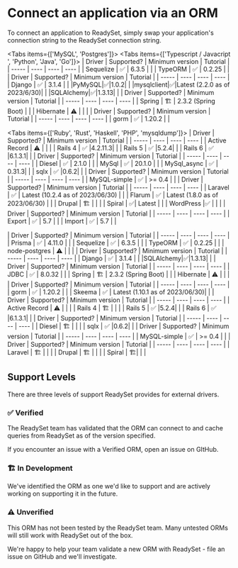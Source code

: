
# Connect an application via an ORM
To connect an application to ReadySet, simply swap your application's connection string to the ReadySet connection string.

<Tabs items={['MySQL', 'Postgres']}>
<Tab>
<Tabs items={['Typescript / Javacript ', 'Python', 'Java', 'Go']}>
<Tab>
| Driver   | Supported? | Minimum version | Tutorial | 
| ----- | ---- | ---- | ---- |
| Sequelize | ✅ |  6.3.5 | |
| TypeORM | ✅ | 0.2.25 | |
</Tab>
<Tab>
| Driver   | Supported? | Minimum version | Tutorial | 
| ----- | ---- | ---- | ---- |
| Django  | ✅ | 3.1.4 | |
|PyMySQL|✅|1.0.2| |
|mysqlclient|✅|Latest (2.2.0 as of 2023/6/30)| |
|SQLAlchemy|✅|1.3.13| |
</Tab>
<Tab>
| Driver   | Supported? | Minimum version | Tutorial | 
| ----- | ---- | ---- | ---- |
| Spring | 🏗️ | 2.3.2 (Spring Boot) | |
| Hibernate  |  ⚠️   |   | |
</Tab>
<Tab>
| Driver   | Supported? | Minimum version | Tutorial | 
| ----- | ---- | ---- | ---- |
| gorm  |  ✅ | 1.20.2 | |
</Tab>
</Tabs>

<Tabs items={['Ruby', 'Rust', 'Haskell', 'PHP', 'mysqldump']}>
<Tab>
| Driver   | Supported? | Minimum version | Tutorial | 
| ----- | ---- | ---- | ---- |
| Active Record |  ⚠️  |    | |
| Rails 4 | ✅ |4.2.11.3| |
| Rails 5 | ✅ |5.2.4| |
| Rails 6 | ✅ |6.1.3.1| |
</Tab>
<Tab>
| Driver   | Supported? | Minimum version | Tutorial | 
| ----- | ---- | ---- | ---- |
| Diesel |  ✅   | 2.1.0 | |
| MySql | ✅ | 20.1.0  | |
| MySql_async | ✅ | 0.31.3| |
| sqlx | ✅ |0.6.2| |
</Tab>
<Tab>
| Driver   | Supported? | Minimum version | Tutorial | 
| ----- | ---- | ---- | ---- |
| MySQL-simple |  ✅  | >= 0.4 | |
</Tab>
<Tab>
| Driver   | Supported? | Minimum version | Tutorial | 
| ----- | ---- | ---- | ---- |
| Laravel |  ✅  | Latest (10.2.4 as of 2023/06/30) | |
| Flarum |  ✅  | Latest (1.8.0 as of 2023/06/30) | |
| Drupal |  🏗️  | | |
| Spiral | ✅| Latest | |
| WordPress |✅ | | |
</Tab>
<Tab>
| Driver   | Supported? | Minimum version | Tutorial | 
| ----- | ---- | ---- | ---- |
| Export | ✅ |   5.7 | |
| Import | ✅ |   5.7 | |
</Tab>
</Tabs>
</Tab>

<Tab>
<Tabs items={['Typescript / Javacript ', 'Python', 'Java', 'Go']}>
<Tab>
| Driver   | Supported? | Minimum version | Tutorial | 
| ----- | ---- | ---- | ---- |
| Prisma  | ✅ |   4.11.0 | |
| Sequelize | ✅ |  6.3.5 | |
| TypeORM | ✅ | 0.2.25 | |
| node-postgres | ⚠️ | | |
</Tab>
<Tab>
| Driver   | Supported? | Minimum version | Tutorial | 
| ----- | ---- | ---- | ---- |
| Django  | ✅ | 3.1.4 | |
|SQLAlchemy|✅|1.3.13| |
</Tab>
<Tab>
| Driver   | Supported? | Minimum version | Tutorial | 
| ----- | ---- | ---- | ---- |
| JDBC  |  ✅  |  8.0.32  | |
| Spring | 🏗️ | 2.3.2 (Spring Boot) | |
| Hibernate  |  ⚠️   |   | |
</Tab>
<Tab>
| Driver   | Supported? | Minimum version | Tutorial | 
| ----- | ---- | ---- | ---- |
| gorm  |  ✅ | 1.20.2 | |
| Skeema | ✅ | Latest (1.10.1 as of 2023/06/30)| |
</Tab>
</Tabs>
<Tabs items={['Ruby', 'Rust', 'Haskell', 'PHP']}>
<Tab>
| Driver   | Supported? | Minimum version | Tutorial | 
| ----- | ---- | ---- | ---- |
| Active Record |  ⚠️  |    | |
| Rails 4 | 🏗️ | | |
| Rails 5 | ✅ |5.2.4| |
| Rails 6 | ✅ |6.1.3.1| |
</Tab>
<Tab>
| Driver   | Supported? | Minimum version | Tutorial | 
| ----- | ---- | ---- | ---- |
| Diesel |  🏗️   |  | |
| sqlx | ✅ |0.6.2| |
</Tab>
<Tab>
| Driver   | Supported? | Minimum version | Tutorial | 
| ----- | ---- | ---- | ---- |
| MySQL-simple |  ✅  | >= 0.4 | |
</Tab>
<Tab>
| Driver   | Supported? | Minimum version | Tutorial | 
| ----- | ---- | ---- | ---- |
| Laravel |   🏗️  | | |
| Drupal |  🏗️  | | |
| Spiral | 🏗️| | |
</Tab>
</Tabs>
</Tab>
</Tabs>

## Support Levels 
There are three levels of support ReadySet provides for external drivers.

### ✅ Verified

The ReadySet team has validated that the ORM can connect to and cache queries from ReadySet as of the version specified.

If you encounter an issue with a Verified ORM, open an issue on GItHub.

### 🏗️ In Development

We've identified the ORM as one we'd like to support and are actively working on supporting it in the future.

### ⚠️ Unverified

This ORM has not been tested by the ReadySet team. Many untested ORMs will still work with ReadySet out of the box.

We're happy to help your team validate a new ORM with ReadySet - file an issue on GitHub and we'll investigate.